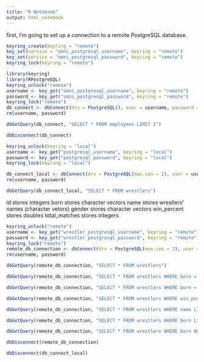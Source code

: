 ```yaml
---
title: "R Notebook"
output: html_notebook
---
```


first, I'm going to set up a connection to a remote PostgreSQL database.

```r
keyring_create(keyring = "remote")
key_set(service = "omni_postgresql_username", keyring = "remote")
key_set(service = "omni_postgresql_password", keyring = "remote")
keyring_lock(keyring = "remote")
```




```r
library(keyring)
library(RPostgreSQL)
keyring_unlock("remote")
username <- key_get("omni_postgresql_username", keyring = "remote") 
password <- key_get("omni_postgresql_password", keyring = "remote")
keyring_lock("remote")
db_connect <- dbConnect(drv = PostgreSQL(), user = username, password = password, dbname = "cjitjeca", host = "34.245.37.126")
rm(username, password)
```

```r
dbGetQuery(db_connect, "SELECT * FROM employees LIMIT 1")
```

```r
dbDisconnect(db_connect)
```

```r
keyring_unlock(keyring = "local")
username <- key_get("postgresql_username", keyring = "local")
password <- key_get("postgresql_password", keyring = "local")
keyring_lock(keyring = "local")

```
```r
db_connect_local <- dbConnect(drv = PostgreSQL(max.con = 2), user = username, password = password, dbname = "wrestling", host = "localhost")
rm(username, password)
```

```r
dbGetQuery(db_connect_local, "SELECT * FROM wrestlers")
```
id stores integers
born stores character vectors
name stores wrestlers' names (character vetors)
gender stores character vectors
win_percent stores doubles
total_matches stores integers

```r
keyring_unlock("remote")
username <- key_get("wrestler_postgresql_username", keyring = "remote")
password <- key_get("wrestler_postgresql_password", keyring = "remote")
keyring_lock("remote")
remote_db_connection <- dbConnect(drv = PostgreSQL(max.con = 2), user = username, password = password, dbname = "mvhbdgdk", host = "34.245.37.126")
rm(username, password)
```

```r
dbGetQuery(remote_db_connection, "SELECT * FROM wrestlers")
```

```r
dbGetQuery(remote_db_connection, "SELECT * FROM wrestlers WHERE born = 'United Kingdom'")
```

```r
dbGetQuery(remote_db_connection, "SELECT * FROM wrestlers WHERE born = 'Japan' AND total_matches >= 40")
```

```r
dbGetQuery(remote_db_connection, "SELECT * FROM wrestlers WHERE win_percent BETWEEN 50 AND 60")
```

```r
dbGetQuery(remote_db_connection, "SELECT * FROM wrestlers WHERE name LIKE 'X%'")
```

```r
dbGetQuery(remote_db_connection, "SELECT * FROM wrestlers WHERE born LIKE 'I%'")
```


```r
dbGetQuery(remote_db_connection, "SELECT * FROM wrestlers WHERE born NOT LIKE 'I%'")
```






```r
dbDisconnect(remote_db_connection)
```

```r
dbDisconnect(db_connect_local)
```


